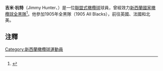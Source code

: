 '''吉米·杭特'''（Jimmy Hunter、{{bd|1879年|3月6日|1962年|12月4日}}）是一位[[聯盟式橄欖球|聯盟式橄欖球]]球員，曾經效力[[紐西蘭國家橄欖球隊|新西蘭國家橄欖球全黑隊]]<ref name="ABProfile">{{cite web |url=http://stats.allblacks.com/Profile.asp?ABID=414 |title=Jimmy Hunter |publisher=allblacks.com |accessdate=2007-11-14 |archive-date=2007-09-30 |archive-url=https://web.archive.org/web/20070930183706/http://stats.allblacks.com/Profile.asp?ABID=414 |dead-url=yes }}</ref>。他參加1905年全黑隊（1905 All Blacks），前往英國、法國和北美。

==注釋==
<div class="references-small">
<references />
</div>

{{Authority control}}
{{Oceania-sport-bio-stub}}

[[Category:新西蘭橄欖球運動員|Category:新西蘭橄欖球運動員]]